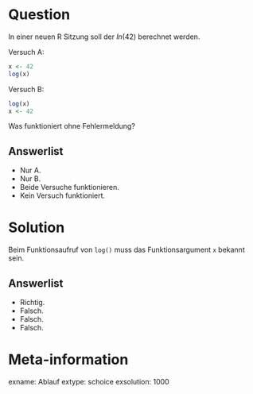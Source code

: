 Question
========

In einer neuen R Sitzung soll der $ln(42)$ berechnet werden.

Versuch A:
```r
x <- 42
log(x)
```

Versuch B:
```r
log(x)
x <- 42
```

Was funktioniert ohne Fehlermeldung?

Answerlist
----------
* Nur A.
* Nur B.
* Beide Versuche funktionieren.
* Kein Versuch funktioniert.

Solution
========

Beim Funktionsaufruf von `log()` muss das Funktionsargument `x` bekannt sein.

Answerlist
----------
* Richtig. 
* Falsch. 
* Falsch.
* Falsch.

Meta-information
================
exname: Ablauf
extype: schoice
exsolution: 1000